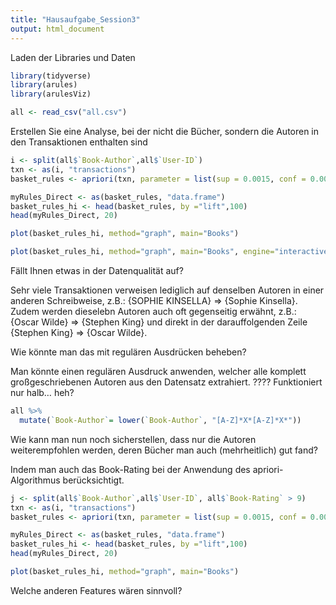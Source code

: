 ```yaml
---
title: "Hausaufgabe_Session3"
output: html_document
---
```

Laden der Libraries und Daten 
```r
library(tidyverse)
library(arules)
library(arulesViz)
```

```r
all <- read_csv("all.csv")
```

Erstellen Sie eine Analyse, bei der nicht die Bücher, sondern die Autoren in den Transaktionen enthalten sind

```r
i <- split(all$`Book-Author`,all$`User-ID`)
txn <- as(i, "transactions")
basket_rules <- apriori(txn, parameter = list(sup = 0.0015, conf = 0.001, minlen=2, target="rules"))
```
```r
myRules_Direct <- as(basket_rules, "data.frame")
basket_rules_hi <- head(basket_rules, by ="lift",100)
head(myRules_Direct, 20)
```

```r
plot(basket_rules_hi, method="graph", main="Books")
```

```r
plot(basket_rules_hi, method="graph", main="Books", engine="interactive")
```

Fällt Ihnen etwas in der Datenqualität auf?

Sehr viele Transaktionen verweisen lediglich auf denselben Autoren in einer anderen Schreibweise, z.B.: {SOPHIE KINSELLA} => {Sophie Kinsella}. Zudem werden dieselebn Autoren auch oft gegenseitig erwähnt, z.B.: {Oscar Wilde} => {Stephen King} und direkt in der darauffolgenden Zeile {Stephen King} => {Oscar Wilde}. 

Wie könnte man das mit regulären Ausdrücken beheben?

Man könnte einen regulären Ausdruck anwenden, welcher alle komplett großgeschriebenen Autoren aus den Datensatz extrahiert. ???? Funktioniert nur halb... heh? 

```r
all %>%  
  mutate(`Book-Author`= lower(`Book-Author`, "[A-Z]*X*[A-Z]*X*"))
```

Wie kann man nun noch sicherstellen, dass nur die Autoren weiterempfohlen werden, deren Bücher man auch (mehrheitlich) gut fand?

Indem man auch das Book-Rating bei der Anwendung des apriori-Algorithmus berücksichtigt. 

```r
j <- split(all$`Book-Author`,all$`User-ID`, all$`Book-Rating` > 9)
txn <- as(i, "transactions")
basket_rules <- apriori(txn, parameter = list(sup = 0.0015, conf = 0.001, minlen=2, target="rules"))
```

```r
myRules_Direct <- as(basket_rules, "data.frame")
basket_rules_hi <- head(basket_rules, by ="lift",100)
head(myRules_Direct, 20)
```
```r
plot(basket_rules_hi, method="graph", main="Books")
```

Welche anderen Features wären sinnvoll?